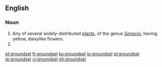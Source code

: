 ==English==

===Noun===
{{wikipedia}}
{{en-noun}}

# Any of several widely-distributed [[plant]]s, of the genus ''[[Senecio]]'', having yellow, daisylike flowers.
# {{alternative spelling of|groundsill}}

[[et:groundsel]]
[[fr:groundsel]]
[[ko:groundsel]]
[[io:groundsel]]
[[pl:groundsel]]
[[te:groundsel]]
[[vi:groundsel]]
[[zh:groundsel]]